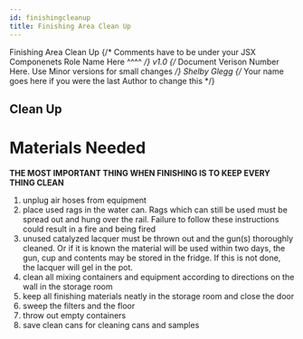 ```yaml
---
id: finishingcleanup
title: Finishing Area Clean Up
---
```


<span class="badge badge--primary">Finishing Area Clean Up</span>
{/* Comments have to be under your JSX Componenets
    Role Name Here ^^^^ */}
<span class="badge badge--secondary">v1.0</span>
{/* Document Verison Number Here. Use Minor versions for small changes */}
<span class="badge badge--success">Shelby Glegg</span>
{/* Your name goes here if you were the last Author to change this */}

## Clean Up

# Materials Needed
**THE MOST IMPORTANT THING WHEN FINISHING IS TO KEEP EVERY THING CLEAN**
 
1. unplug air hoses from equipment 
2. place used rags in the water can.  Rags which can still be used must be spread out and hung over the rail.  Failure to follow these instructions could result in a fire and being fired  
3. unused catalyzed lacquer must be thrown out and the gun(s) thoroughly cleaned.  Or if it is known the material will be used within two days, the gun, cup and contents may be stored in the fridge.  If this is not done, the lacquer will gel in the pot. 
4. clean all mixing containers and equipment according to directions on the wall in the storage room 
5. keep all finishing materials neatly in the storage room and close the door 
6. sweep the filters and the floor 
7. throw out empty containers 
8. save clean cans for cleaning cans and samples  
